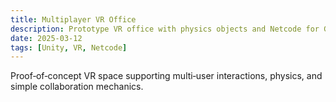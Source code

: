 ```yaml
---
title: Multiplayer VR Office
description: Prototype VR office with physics objects and Netcode for GameObjects networking.
date: 2025-03-12
tags: [Unity, VR, Netcode]
---
```


Proof‑of‑concept VR space supporting multi‑user interactions, physics, and simple collaboration mechanics.
